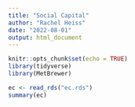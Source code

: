 ```yaml
---
title: "Social Capital"
author: "Rachel Heiss"
date: "2022-08-01"
output: html_document
---
```


```r
knitr::opts_chunk$set(echo = TRUE)
library(tidyverse)
library(MetBrewer)
```
```r
ec <- read_rds("ec.rds")
summary(ec)
```


 